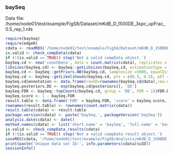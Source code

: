 ### baySeq
Data file: /home/node01/test/example/FigS8/Dataset/mKdB_D_1500DE_3spc_upFrac_0.5_rep_1.rds
```r
require(baySeq)
require(edgeR)
cdata <- readRDS('/home/node01/test/example/FigS8/Dataset/mKdB_D_1500DE_3spc_upFrac_0.5_rep_1.rds')
is.valid <- check_compData(cdata)
if (!(is.valid == TRUE)) stop('Not a valid compData object.')
baySeq.cd <- new('countData', data = count.matrix(cdata), replicates = sample.annotations(cdata)$condition, groups = list(NDE = rep(1, length(sample.annotations(cdata)$condition)), DE = sample.annotations(cdata)$condition))
libsizes(baySeq.cd) <- baySeq::getLibsizes(baySeq.cd, estimationType = 'edgeR')
baySeq.cd <- baySeq::getPriors.NB(baySeq.cd, samplesize =5000, equalDispersions = TRUE, estimation = 'QL', cl = NULL)
baySeq.cd <- baySeq::getLikelihoods(baySeq.cd, prs = c(0.5, 0.5), pET = 'BIC', cl = NULL)
baySeq.cd@annotation <- data.frame(rowID=rownames(baySeq.cd@data),row.names=rownames(baySeq.cd@data))
baySeq.posteriors.DE <- exp(baySeq.cd@posteriors)[, 'DE']
baySeq.FDR <- baySeq::topCounts(baySeq.cd, group = 'DE', FDR = 1)$FDR.DE[match(rownames(count.matrix(cdata)), rownames(baySeq::topCounts(baySeq.cd, group = 'DE', FDR = 1)))]
baySeq.score <- 1 - baySeq.FDR
result.table <- data.frame('FDR' = baySeq.FDR, 'score' = baySeq.score, 'posterior.DE' = baySeq.posteriors.DE)
rownames(result.table) <- rownames(count.matrix(cdata))
result.table(cdata) <- result.table
package.version(cdata) <- paste('baySeq,', packageVersion('baySeq'))
analysis.date(cdata) <- date()
method.names(cdata) <- list('short.name' = 'baySeq', 'full.name' = 'baySeq.2.17.0.edgeR.equaldisp.samplesize5000.QL.BIC')
is.valid <- check_compData_results(cdata)
if (!(is.valid == TRUE)) stop('Not a valid compData result object.')
saveRDS(cdata, '/home/node01/test/example/FigS8/Analysis/mKdB_D_1500DE_3spc_upFrac_0.5_rep_1_BaySeq.rds')
print(paste('Unique data set ID:', info.parameters(cdata)$uID))
sessionInfo()
```
